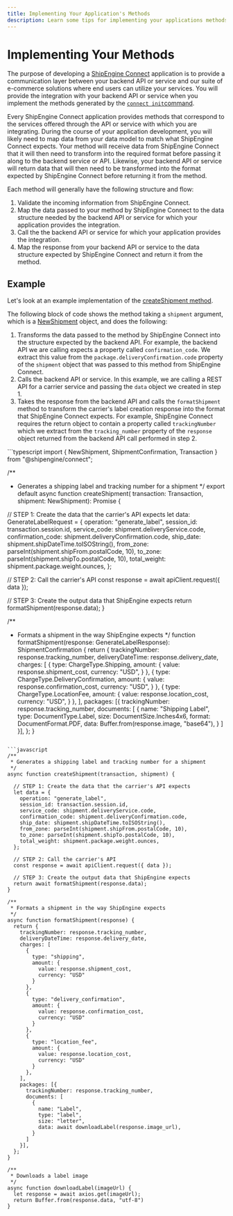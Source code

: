 ```yaml
---
title: Implementing Your Application's Methods
description: Learn some tips for implementing your applications methods and mapping your applications's services to what ShipEngine Connect expects
---
```



Implementing Your Methods
======================

The purpose of developing a [ShipEngine Connect](./index.mdx) application is to provide a communication layer between your backend API or service and our
suite of e-commerce solutions where end users can utilize your services. You will provide the integration with your backend API or service when you implement the
methods generated by the [`connect init`command](./cli.mdx#initialize-a-new-app).

Every ShipEngine Connect application provides methods that correspond to the services offered through the API or service with which you are integrating.
During the course of your application development, you will likely need to map data from your
data model to match what ShipEngine Connect expects. Your method will receive data from ShipEngine Connect that it will then need to transform into
the required format before passing it along to the backend service or API. Likewise, your backend API or service will return data that will then need to be transformed
into the format expected by ShipEngine Connect before returning it from the method.

Each method will generally have the following structure and flow:

1. Validate the incoming information from ShipEngine Connect.
2. Map the data passed to your method by ShipEngine Connect to the data structure needed by the backend API or service for which your application provides the integration.
3. Call the the backend API or service for which your application provides the integration.
4. Map the response from your backend API or service to the data structure expected by ShipEngine Connect and return it from the method.

Example
--------

Let's look at an example implementation of the [createShipment method](reference/methods/create-shipment.mdx).

The following block of code shows the method taking a `shipment` argument, which is a [NewShipment](reference/methods/create-shipment.mdx#parameters) object, and does the following:
1. Transforms the data passed to the method by ShipEngine Connect into the structure expected by the backend API. For example, the backend API we are calling expects a property called `confirmation_code`.
We extract this value from the `package.deliveryConfirmation.code` property of the `shipment` object that was passed to this method from ShipEngine Connect.
2. Calls the backend API or service. In this example, we are calling a REST API for a carrier service and passing the `data` object we created in step 1.
3. Takes the response from the backend API and calls the `formatShipment` method to transform the carrier's label creation response into the format that ShipEngine Connect expects. For example, ShipEngine Connect requires
the return object to contain a property called `trackingNumber` which we extract from the `tracking_number` property of the `response` object returned from the backend API call performed in step 2.

<CodeWrapper>
```typescript
import { NewShipment, ShipmentConfirmation, Transaction } from "@shipengine/connect";

/**
 * Generates a shipping label and tracking number for a shipment
 */
export default async function createShipment(
  transaction: Transaction<Session>, shipment: NewShipment): Promise<ShipmentConfirmation> {

  // STEP 1: Create the data that the carrier's API expects
  let data: GenerateLabelRequest = {
    operation: "generate_label",
    session_id: transaction.session.id,
    service_code: shipment.deliveryService.code,
    confirmation_code: shipment.deliveryConfirmation.code,
    ship_date: shipment.shipDateTime.toISOString(),
    from_zone: parseInt(shipment.shipFrom.postalCode, 10),
    to_zone: parseInt(shipment.shipTo.postalCode, 10),
    total_weight: shipment.package.weight.ounces,
  };

  // STEP 2: Call the carrier's API
  const response = await apiClient.request<GenerateLabelResponse>({ data });

  // STEP 3: Create the output data that ShipEngine expects
  return formatShipment(response.data);
}

/**
 * Formats a shipment in the way ShipEngine expects
 */
function formatShipment(response: GenerateLabelResponse): ShipmentConfirmation {
  return {
    trackingNumber: response.tracking_number,
    deliveryDateTime: response.delivery_date,
    charges: [
      {
        type: ChargeType.Shipping,
        amount: {
          value: response.shipment_cost,
          currency: "USD",
        }
      },
      {
        type: ChargeType.DeliveryConfirmation,
        amount: {
          value: response.confirmation_cost,
          currency: "USD",
        }
      },
      {
        type: ChargeType.LocationFee,
        amount: {
          value: response.location_cost,
          currency: "USD",
        }
      },
    ],
    packages: [{
      trackingNumber: response.tracking_number,
      documents: [
        {
          name: "Shipping Label",
          type: DocumentType.Label,
          size: DocumentSize.Inches4x6,
          format: DocumentFormat.PDF,
          data: Buffer.from(response.image, "base64"),
        }
      ]
    }],
  };
}
```

```javascript
/**
 * Generates a shipping label and tracking number for a shipment
 */
async function createShipment(transaction, shipment) {

  // STEP 1: Create the data that the carrier's API expects
  let data = {
    operation: "generate_label",
    session_id: transaction.session.id,
    service_code: shipment.deliveryService.code,
    confirmation_code: shipment.deliveryConfirmation.code,
    ship_date: shipment.shipDateTime.toISOString(),
    from_zone: parseInt(shipment.shipFrom.postalCode, 10),
    to_zone: parseInt(shipment.shipTo.postalCode, 10),
    total_weight: shipment.package.weight.ounces,
  };

  // STEP 2: Call the carrier's API
  const response = await apiClient.request({ data });

  // STEP 3: Create the output data that ShipEngine expects
  return await formatShipment(response.data);
}

/**
 * Formats a shipment in the way ShipEngine expects
 */
async function formatShipment(response) {
  return {
    trackingNumber: response.tracking_number,
    deliveryDateTime: response.delivery_date,
    charges: [
      {
        type: "shipping",
        amount: {
          value: response.shipment_cost,
          currency: "USD"
        }
      },
      {
        type: "delivery_confirmation",
        amount: {
          value: response.confirmation_cost,
          currency: "USD"
        }
      },
      {
        type: "location_fee",
        amount: {
          value: response.location_cost,
          currency: "USD"
        }
      },
    ],
    packages: [{
      trackingNumber: response.tracking_number,
      documents: [
        {
          name: "Label",
          type: "label",
          size: "letter",
          data: await downloadLabel(response.image_url),
        }
      ]
    }],
  };
}

/**
 * Downloads a label image
 */
async function downloadLabel(imageUrl) {
  let response = await axios.get(imageUrl);
  return Buffer.from(response.data, "utf-8")
}
```
</CodeWrapper>

<Pager
  prev="./create-first-app.mdx" prevTitle="Creating Your First App"
  next="./typescript.mdx" nextTitle="Developing in TypeScript"
/>
